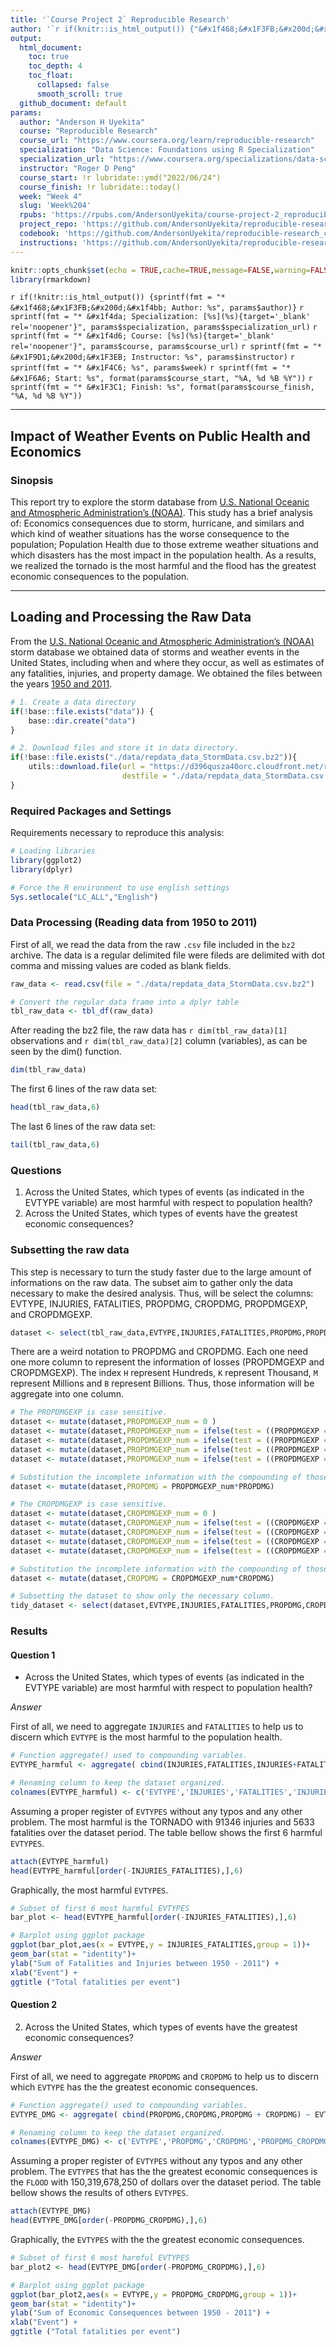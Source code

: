 ```yaml
---
title: '`Course Project 2` Reproducible Research'
author: '`r if(knitr::is_html_output()) {"&#x1f468;&#x1F3FB;&#x200d;&#x1f4bb; Anderson H Uyekita"} else {NULL}`'
output:
  html_document:
    toc: true
    toc_depth: 4
    toc_float:
      collapsed: false
      smooth_scroll: true
  github_document: default
params:
  author: "Anderson H Uyekita"
  course: "Reproducible Research"
  course_url: "https://www.coursera.org/learn/reproducible-research"
  specialization: "Data Science: Foundations using R Specialization"
  specialization_url: "https://www.coursera.org/specializations/data-science-foundations-r"
  instructor: "Roger D Peng"
  course_start: !r lubridate::ymd("2022/06/24")
  course_finish: !r lubridate::today()
  week: "Week 4"
  slug: 'Week%204'
  rpubs: 'https://rpubs.com/AndersonUyekita/course-project-2_reproducible-research'
  project_repo: 'https://github.com/AndersonUyekita/reproducible-research_course-project-2'
  codebook: 'https://github.com/AndersonUyekita/reproducible-research_course-project-2/blob/master/codebook.md'
  instructions: 'https://github.com/AndersonUyekita/reproducible-research_course-project-2/blob/master/instructions.md'
---
```


```r
knitr::opts_chunk$set(echo = TRUE,cache=TRUE,message=FALSE,warning=FALSE)
library(rmarkdown)
```

`r if(!knitr::is_html_output()) {sprintf(fmt = "* &#x1f468;&#x1F3FB;&#x200d;&#x1f4bb; Author: %s", params$author)}`
`r sprintf(fmt = "* &#x1f4da; Specialization: [%s](%s){target='_blank' rel='noopener'}", params$specialization, params$specialization_url)`
`r sprintf(fmt = "* &#x1f4d6; Course: [%s](%s){target='_blank' rel='noopener'}", params$course, params$course_url)`
    `r sprintf(fmt = "* &#x1F9D1;&#x200d;&#x1F3EB; Instructor: %s", params$instructor)`
`r sprintf(fmt = "* &#x1F4C6; %s", params$week)`
    `r sprintf(fmt = "* &#x1F6A6; Start: %s", format(params$course_start, "%A, %d %B %Y"))`
    `r sprintf(fmt = "* &#x1F3C1; Finish: %s", format(params$course_finish, "%A, %d %B %Y"))`

--------------------------------------------------------------------------------

## Impact of Weather Events on Public Health and Economics

### Sinopsis

This report try to explore the storm database from [U.S. National Oceanic and Atmospheric Administration's (NOAA)](http://www.noaa.gov). This study has a brief analysis of: Economics consequences due to storm, hurricane, and similars and which kind of weather situations has the worse consequence to the population; Population Health due to those extreme weather situations and which disasters has the most impact in the population health. As a results, we realized the tornado is the most harmful and the flood has the greatest economic consequences to the population.

--------------------------------------------------------------------------------

## Loading and Processing the Raw Data

From the [U.S. National Oceanic and Atmospheric Administration's (NOAA)][1] storm database we obtained data of storms and weather events in the United States, including when and where they occur, as well as estimates of any fatalities, injuries, and property damage. We obtained the files between the years [1950 and 2011]([2]).

[1]: http://www.noaa.gov
[2]: https://d396qusza40orc.cloudfront.net/repdata%2Fdata%2FStormData.csv.bz2

```r
# 1. Create a data directory
if(!base::file.exists("data")) {
    base::dir.create("data")
}

# 2. Download files and store it in data directory.
if(!base::file.exists("./data/repdata_data_StormData.csv.bz2")){
    utils::download.file(url = "https://d396qusza40orc.cloudfront.net/repdata%2Fdata%2FStormData.csv.bz2",
                         destfile = "./data/repdata_data_StormData.csv.bz2")
}
```

### Required Packages and Settings 

Requirements necessary to reproduce this analysis:
```r
# Loading libraries
library(ggplot2)
library(dplyr)

# Force the R environment to use english settings
Sys.setlocale("LC_ALL","English")
```

### Data Processing (Reading data from 1950 to 2011)

First of all, we read the data from the raw `.csv` file included in the `bz2` archive. The data is a regular delimited file were fileds are delimited with dot comma and missing values are coded as blank fields.

```r
raw_data <- read.csv(file = "./data/repdata_data_StormData.csv.bz2")

# Convert the regular data frame into a dplyr table
tbl_raw_data <- tbl_df(raw_data)
```

After reading the bz2 file, the raw data has `r dim(tbl_raw_data)[1]` observations and `r dim(tbl_raw_data)[2]` column (variables), as can be seen by the dim() function.
```r
dim(tbl_raw_data)
```

The first 6 lines of the raw data set:
```r
head(tbl_raw_data,6)
```

The last 6 lines of the raw data set:
```r
tail(tbl_raw_data,6)
```


### Questions

1. Across the United States, which types of events (as indicated in the EVTYPE variable) are most harmful with respect to population health?
2. Across the United States, which types of events have the greatest economic consequences?

### Subsetting the raw data

This step is necessary to turn the study faster due to the large amount of informations on the raw data. The subset aim to gather only the data necessary to make the desired analysis. Thus, will be select the columns: EVTYPE, INJURIES, FATALITIES, PROPDMG, CROPDMG, PROPDMGEXP, and CROPDMGEXP.
```r
dataset <- select(tbl_raw_data,EVTYPE,INJURIES,FATALITIES,PROPDMG,PROPDMGEXP,CROPDMG,CROPDMGEXP)
```

There are a weird notation to PROPDMG and CROPDMG. Each one need one more column to represent the information of losses (PROPDMGEXP and CROPDMGEXP). The index `H` represent Hundreds, `K` represent Thousand, `M` represent Millions and `B` represent Billions. Thus, those information will be aggregate into one column.
```r
# The PROPDMGEXP is case sensitive.
dataset <- mutate(dataset,PROPDMGEXP_num = 0 )
dataset <- mutate(dataset,PROPDMGEXP_num = ifelse(test = ((PROPDMGEXP == "H") | (PROPDMGEXP == "h")), yes = 100, no = PROPDMGEXP_num ) )
dataset <- mutate(dataset,PROPDMGEXP_num = ifelse(test = ((PROPDMGEXP == "K") | (PROPDMGEXP == "k")), yes = 1000, no = PROPDMGEXP_num ) )
dataset <- mutate(dataset,PROPDMGEXP_num = ifelse(test = ((PROPDMGEXP == "M") | (PROPDMGEXP == "m")), yes = 1000000, no = PROPDMGEXP_num ) )
dataset <- mutate(dataset,PROPDMGEXP_num = ifelse(test = ((PROPDMGEXP == "B") | (PROPDMGEXP == "b")), yes = 1000000000, no = PROPDMGEXP_num ) )

# Substitution the incomplete information with the compounding of those two column (PROPDMGEXP and PROPDMG).
dataset <- mutate(dataset,PROPDMG = PROPDMGEXP_num*PROPDMG)

# The CROPDMGEXP is case sensitive.
dataset <- mutate(dataset,CROPDMGEXP_num = 0 )
dataset <- mutate(dataset,CROPDMGEXP_num = ifelse(test = ((CROPDMGEXP == "H") | (CROPDMGEXP == "h")), yes = 100, no = CROPDMGEXP_num ) )
dataset <- mutate(dataset,CROPDMGEXP_num = ifelse(test = ((CROPDMGEXP == "K") | (CROPDMGEXP == "k")), yes = 1000, no = CROPDMGEXP_num ) )
dataset <- mutate(dataset,CROPDMGEXP_num = ifelse(test = ((CROPDMGEXP == "M") | (CROPDMGEXP == "m")), yes = 1000000, no = CROPDMGEXP_num ) )
dataset <- mutate(dataset,CROPDMGEXP_num = ifelse(test = ((CROPDMGEXP == "B") | (CROPDMGEXP == "b")), yes = 1000000000, no = CROPDMGEXP_num ) )

# Substitution the incomplete information with the compounding of those two column (CROPDMGEXP and CROPDMG).
dataset <- mutate(dataset,CROPDMG = CROPDMGEXP_num*CROPDMG)

# Subsetting the dataset to show only the necessary column.
tidy_dataset <- select(dataset,EVTYPE,INJURIES,FATALITIES,PROPDMG,CROPDMG)
```

### Results

#### Question 1
* Across the United States, which types of events (as indicated in the EVTYPE variable) are most harmful with respect to population health?

*Answer*

First of all, we need to aggregate `INJURIES` and `FATALITIES` to help us to discern which `EVTYPE` is the most harmful to the population health.
```r
# Function aggregate() used to compounding variables.
EVTYPE_harmful <- aggregate( cbind(INJURIES,FATALITIES,INJURIES+FATALITIES) ~ EVTYPE, data = tidy_dataset, FUN = sum)

# Renaming column to keep the dataset organized.
colnames(EVTYPE_harmful) <- c('EVTYPE','INJURIES','FATALITIES','INJURIES_FATALITIES')
```

Assuming a proper register of `EVTYPES` without any typos and any other problem. The most harmful is the TORNADO with 91346 injuries and 5633 fatalities over the dataset period. The table bellow shows the first 6 harmful `EVTYPES`.
```r
attach(EVTYPE_harmful)
head(EVTYPE_harmful[order(-INJURIES_FATALITIES),],6)
```

Graphically, the most harmful `EVTYPES`.
```r
# Subset of first 6 most harmful EVTYPES
bar_plot <- head(EVTYPE_harmful[order(-INJURIES_FATALITIES),],6)

# Barplot using ggplot package
ggplot(bar_plot,aes(x = EVTYPE,y = INJURIES_FATALITIES,group = 1))+
geom_bar(stat = "identity")+
ylab("Sum of Fatalities and Injuries between 1950 - 2011") +
xlab("Event") +
ggtitle ("Total fatalities per event")
```


#### Question 2
2. Across the United States, which types of events have the greatest economic consequences?

*Answer*

First of all, we need to aggregate `PROPDMG` and `CROPDMG` to help us to discern which `EVTYPE` has the the greatest economic consequences.
```r
# Function aggregate() used to compounding variables.
EVTYPE_DMG <- aggregate( cbind(PROPDMG,CROPDMG,PROPDMG + CROPDMG) ~ EVTYPE, data = dataset, FUN = sum)

# Renaming column to keep the dataset organized.
colnames(EVTYPE_DMG) <- c('EVTYPE','PROPDMG','CROPDMG','PROPDMG_CROPDMG')
```


Assuming a proper register of `EVTYPES` without any typos and any other problem. The `EVTYPES` that has the the greatest economic consequences is the `FLOOD` with 150,319,678,250 of dollars over the dataset period. The table bellow shows the results of others `EVTYPES`.
```r
attach(EVTYPE_DMG)
head(EVTYPE_DMG[order(-PROPDMG_CROPDMG),],6)
```

Graphically, the `EVTYPES` with the the greatest economic consequences.
```r
# Subset of first 6 most harmful EVTYPES
bar_plot2 <- head(EVTYPE_DMG[order(-PROPDMG_CROPDMG),],6)

# Barplot using ggplot package
ggplot(bar_plot2,aes(x = EVTYPE,y = PROPDMG_CROPDMG,group = 1))+
geom_bar(stat = "identity")+
ylab("Sum of Economic Consequences between 1950 - 2011") +
xlab("Event") +
ggtitle ("Total fatalities per event")
```